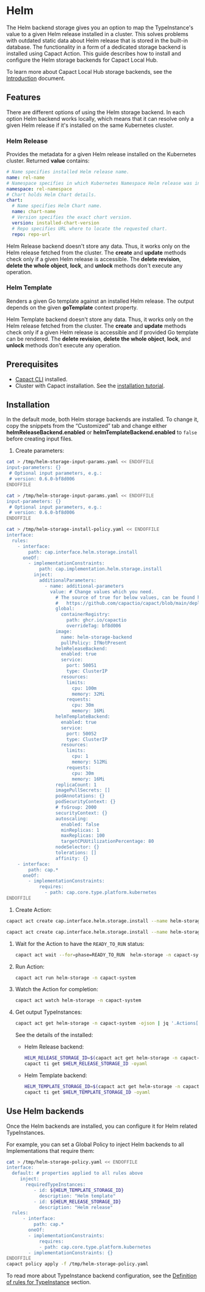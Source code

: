 # Helm

The Helm backend storage gives you an option to map the TypeInstance's value to a given Helm release installed in a cluster. This solves problems with outdated static data about Helm release that is stored in the built-in database. The functionality in a form of a dedicated storage backend is installed using Capact Action. This guide describes how to install and configure the Helm storage backends for Capact Local Hub.

To learn more about Capact Local Hub storage backends, see the [Introduction](./introduction.md) document.

## Features

There are different options of using the Helm storage backend. In each option Helm backend works locally, which means that it can resolve only a given Helm release if it's installed on the same Kubernetes cluster.

### Helm Release

Provides the metadata for a given Helm release installed on the Kubernetes cluster. Returned **value** contains:

```yaml
# Name specifies installed Helm release name.
name: rel-name
# Namespace specifies in which Kubernetes Namespace Helm release was installed.
namespace: rel-namespace
# Chart holds Helm Chart details.
chart:
  # Name specifies Helm Chart name.
  name: chart-name
  # Version specifies the exact chart version.
  version: installed-chart-version
  # Repo specifies URL where to locate the requested chart.
  repo: repo-url
```

Helm Release backend doesn't store any data. Thus, it works only on the Helm release fetched from the cluster. The **create** and **update** methods check only if a given Helm release is accessible. The **delete revision**, **delete the whole object**, **lock**, and **unlock** methods don't execute any operation.

### Helm Template

Renders a given Go template against an installed Helm release. The output depends on the given **goTemplate** context property.

Helm Template backend doesn't store any data. Thus, it works only on the Helm release fetched from the cluster. The **create** and **update** methods check only if a given Helm release is accessible and if provided Go template can be rendered. The **delete revision**, **delete the whole object**, **lock**, and **unlock** methods don't execute any operation.

## Prerequisites

* [Capact CLI](../../cli/getting-started.mdx) installed.
* Cluster with Capact installation. See the [installation tutorial](../../installation/local.mdx).

## Installation

In the default mode, both Helm storage backends are installed. To change it, copy the snippets from the “Customized” tab and change either **helmReleaseBackend.enabled** or **helmTemplateBackend.enabled** to `false` before creating input files.

1. Create parameters:


<div className="tab-container-nested">
<Tabs
	groupId="ref"
	defaultValue="default"
	values={[
		{label: 'Default', value: 'default'},
		{label: 'Customized', value: 'customized'},
	]}>
<TabItem value="default">

```bash
cat > /tmp/helm-storage-input-params.yaml << ENDOFFILE
input-parameters: {}
 # Optional input parameters, e.g.:
 # version: 0.6.0-bf8d006
ENDOFFILE
```

</TabItem>
<TabItem value="customized">

```bash
cat > /tmp/helm-storage-input-params.yaml << ENDOFFILE
input-parameters: {}
 # Optional input parameters, e.g.:
 # version: 0.6.0-bf8d006
ENDOFFILE

cat > /tmp/helm-storage-install-policy.yaml << ENDOFFILE
interface:
  rules:
    - interface:
        path: cap.interface.helm.storage.install
      oneOf:
        - implementationConstraints:
            path: cap.implementation.helm.storage.install
          inject:
            additionalParameters:
              - name: additional-parameters
                value: # Change values which you need.
                  # The source of true for below values, can be found here:
                  #   https://github.com/capactio/capact/blob/main/deploy/kubernetes/charts/helm-storage-backend/values.yaml
                  global:
                    containerRegistry:
                      path: ghcr.io/capactio
                      overrideTag: bf8d006
                  image:
                    name: helm-storage-backend
                    pullPolicy: IfNotPresent
                  helmReleaseBackend:
                    enabled: true
                    service:
                      port: 50051
                      type: ClusterIP
                    resources:
                      limits:
                        cpu: 100m
                        memory: 32Mi
                      requests:
                        cpu: 30m
                        memory: 16Mi
                  helmTemplateBackend:
                    enabled: true
                    service:
                      port: 50052
                      type: ClusterIP
                    resources:
                      limits:
                        cpu: 1
                        memory: 512Mi
                      requests:
                        cpu: 30m
                        memory: 16Mi
                  replicaCount: 1
                  imagePullSecrets: []
                  podAnnotations: {}
                  podSecurityContext: {}
                  # fsGroup: 2000
                  securityContext: {}
                  autoscaling:
                    enabled: false
                    minReplicas: 1
                    maxReplicas: 100
                    targetCPUUtilizationPercentage: 80
                  nodeSelector: {}
                  tolerations: []
                  affinity: {}
    - interface:
        path: cap.*
      oneOf:
        - implementationConstraints:
            requires:
              - path: cap.core.type.platform.kubernetes
ENDOFFILE
```

</TabItem>
</Tabs>
</div>


1. Create Action:

<div className="tab-container-nested">
<Tabs
	groupId="ref"
	defaultValue="default"
	values={[
		{label: 'Default', value: 'default'},
		{label: 'Customized', value: 'customized'},
	]}>
<TabItem value="default">

```bash
capact act create cap.interface.helm.storage.install --name helm-storage -n capact-system --parameters-from-file /tmp/helm-storage-input-params.yaml
```

</TabItem>
<TabItem value="customized">

```bash
capact act create cap.interface.helm.storage.install --name helm-storage -n capact-system --parameters-from-file /tmp/helm-storage-input-params.yaml --action-policy-from-file /tmp/helm-storage-install-policy.yaml
```

</TabItem>
</Tabs>
</div>

1. Wait for the Action to have the `READY_TO_RUN` status:

	 ```bash
	 capact act wait --for=phase=READY_TO_RUN  helm-storage -n capact-system
	 ```

1. Run Action:

	 ```bash
	 capact act run helm-storage -n capact-system
	 ```

1. Watch the Action for completion:

    ```bash
    capact act watch helm-storage -n capact-system
    ```

1. Get output TypeInstances:

    ```bash
    capact act get helm-storage -n capact-system -ojson | jq '.Actions[0].output.typeInstances'
    ```

   See the details of the installed:
     - Helm Release backend:
       ```bash
       HELM_RELEASE_STORAGE_ID=$(capact act get helm-storage -n capact-system -ojson | jq '.Actions[0].output.typeInstances | map(select(.typeRef.path == "cap.type.helm.release.storage"))[0].id' -r)
       capact ti get $HELM_RELEASE_STORAGE_ID -oyaml
       ```
     - Helm Template backend:
       ```bash
       HELM_TEMPLATE_STORAGE_ID=$(capact act get helm-storage -n capact-system -ojson | jq '.Actions[0].output.typeInstances | map(select(.typeRef.path == "cap.type.helm.template.storage"))[0].id' -r)
       capact ti get $HELM_TEMPLATE_STORAGE_ID -oyaml
       ```

## Use Helm backends

Once the Helm backends are installed, you can configure it for Helm related TypeInstances.

For example, you can set a Global Policy to inject Helm backends to all Implementations that require them:

```bash
cat > /tmp/helm-storage-policy.yaml << ENDOFFILE
interface:
  default: # properties applied to all rules above
     inject:
       requiredTypeInstances:
          - id: ${HELM_TEMPLATE_STORAGE_ID}
            description: "Helm template"
          - id: ${HELM_RELEASE_STORAGE_ID}
            description: "Helm release"
  rules:
      - interface:
          path: cap.*
        oneOf:
        - implementationConstraints:
            requires:
            - path: cap.core.type.platform.kubernetes
        - implementationConstraints: {}
ENDOFFILE
capact policy apply -f /tmp/helm-storage-policy.yaml
```

To read more about TypeInstance backend configuration, see the [Definition of rules for TypeInstance](../policies/overview.md#definition-of-rules-for-typeinstance) section.
